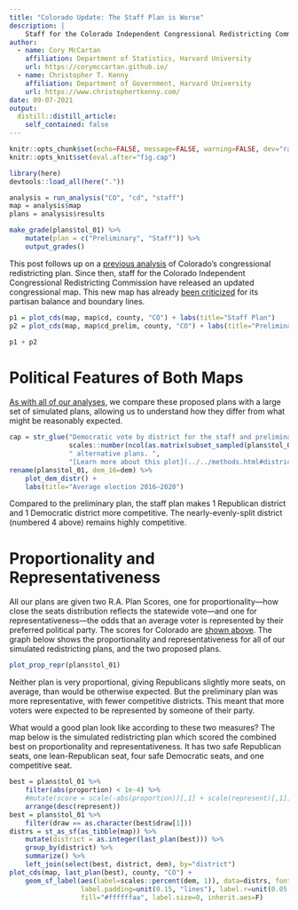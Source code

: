 ```yaml
---
title: "Colorado Update: The Staff Plan is Worse"
description: |
    Staff for the Colorado Independent Congressional Redistricting Commission have released an updated congressional map.
author:
  - name: Cory McCartan
    affiliation: Department of Statistics, Harvard University
    url: https://corymccartan.github.io/
  - name: Christopher T. Kenny
    affiliation: Department of Government, Harvard University
    url: https://www.christophertkenny.com/
date: 09-07-2021
output:
  distill::distill_article:
    self_contained: false
---
```



```r
knitr::opts_chunk$set(echo=FALSE, message=FALSE, warning=FALSE, dev="ragg_png")
knitr::opts_knit$set(eval.after="fig.cap")

library(here)
devtools::load_all(here("."))

analysis = run_analysis("CO", "cd", "staff")
map = analysis$map
plans = analysis$results
```

<aside>
```r
make_grade(plans$tol_01) %>%
    mutate(plan = c("Preliminary", "Staff")) %>%
    output_grades()
```
</aside>

This post follows up on a [previous analysis](../2021-06-25-colorado-preliminary-congressional-districts/) of Colorado's congressional redistricting plan.
Since then, staff for the Colorado Independent Congressional Redistricting Commission have released an updated congressional map.
This new map has already [been criticized](https://twitter.com/Redistrict/status/1435274464934211584) for its partisan balance and boundary lines.

```r
p1 = plot_cds(map, map$cd, county, "CO") + labs(title="Staff Plan")
p2 = plot_cds(map, map$cd_prelim, county, "CO") + labs(title="Preliminary Plan")
```

```r
p1 + p2
```

# Political Features of Both Maps

[As with all of our analyses](../../methods.html), we compare these proposed plans with a large set of simulated plans, allowing us to understand how they differ from what might be reasonably expected.

```r
cap = str_glue("Democratic vote by district for the staff and preliminary plans and for ",
               scales::number(ncol(as.matrix(subset_sampled(plans$tol_01))), big.mark=","),
               " alternative plans. ",
               "[Learn more about this plot](../../methods.html#district-vote-share-plots)")
rename(plans$tol_01, dem_16=dem) %>%
    plot_dem_distr() +
    labs(title="Average election 2016–2020")
```

Compared to the preliminary plan, the staff plan makes 1 Republican district and 1 Democratic district more competitive.
The nearly-evenly-split district (numbered 4 above) remains highly competitive.


# Proportionality and Representativeness

All our plans are given two R.A. Plan Scores, one for proportionality---how close the seats distribution reflects the statewide vote---and one for representativeness---the odds that an average voter is represented by their preferred political party.
The scores for Colorado are [shown above](#plans-scores).
The graph below shows the proportionality and representativeness for all of our simulated redistricting plans, and the two proposed plans.

```r
plot_prop_repr(plans$tol_01)
```

Neither plan is very proportional, giving Republicans slightly more seats, on average, than would be otherwise expected.
But the preliminary plan was more representative, with fewer competitive districts.
This meant that more voters were expected to be represented by someone of their party.

What would a good plan look like according to these two measures?
The map below is the simulated redistricting plan which scored the combined best on proportionality and representativeness.
It has two safe Republican seats, one lean-Republican seat, four safe Democratic seats, and one competitive seat.

```r
best = plans$tol_01 %>%
    filter(abs(proportion) < 1e-4) %>%
    #mutate(score = scale(-abs(proportion))[,1] + scale(represent)[,1]) %>%
    arrange(desc(represent))
best = plans$tol_01 %>%
    filter(draw == as.character(best$draw[1]))
distrs = st_as_sf(as_tibble(map)) %>%
    mutate(district = as.integer(last_plan(best))) %>%
    group_by(district) %>%
    summarize() %>%
    left_join(select(best, district, dem), by="district")
plot_cds(map, last_plan(best), county, "CO") +
    geom_sf_label(aes(label=scales::percent(dem, 1)), data=distrs, fontface="bold",
                  label.padding=unit(0.15, "lines"), label.r=unit(0.05, "lines"),
                  fill="#ffffffaa", label.size=0, inherit.aes=F)
```
